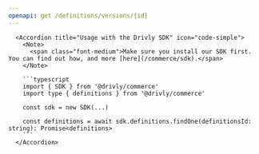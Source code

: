 ```yaml
---
openapi: get /definitions/versions/{id}
---
```


      <Accordion title="Usage with the Drivly SDK" icon="code-simple">
        <Note>
          <span class="font-medium">Make sure you install our SDK first. You can find out how, and more [here](/commerce/sdk).</span>
        </Note>

        ```typescript
        import { SDK } from '@drivly/commerce'
        import type { definitions } from '@drivly/commerce'

        const sdk = new SDK(...)

        const definitions = await sdk.definitions.findOne(definitionsId: string): Promise<definitions>
        ```
      </Accordion>
